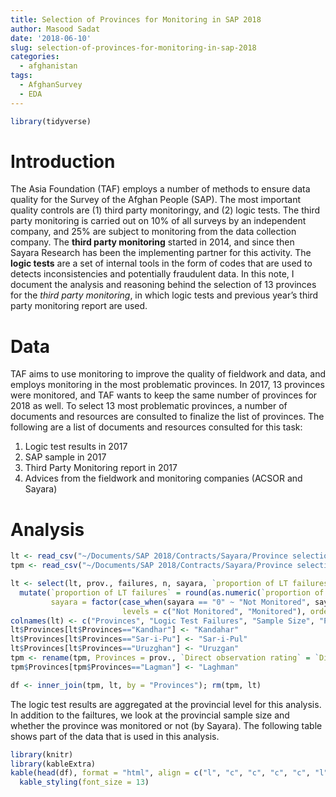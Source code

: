 ```yaml
---
title: Selection of Provinces for Monitoring in SAP 2018
author: Masood Sadat
date: '2018-06-10'
slug: selection-of-provinces-for-monitoring-in-sap-2018
categories:
  - afghanistan
tags:
  - AfghanSurvey
  - EDA
---
```


```r
library(tidyverse)
```

# Introduction

The Asia Foundation (TAF) employs a number of methods to ensure data quality for the Survey of the Afghan People (SAP). The most important quality controls are (1) third party monitoringy, and (2) logic tests. The third party monitoring is carried out on 10% of all surveys by an independent company, and 25% are subject to monitoring from the data collection company. The **third party monitoring** started in 2014, and since then Sayara Research has been the implementing partner for this activity. The **logic tests** are a set of internal tools in the form of codes that are used to detects inconsistencies and potentially fraudulent data. In this note, I document the analysis and reasoning behind the selection of 13 provinces for the _third party monitoring_, in which logic tests and previous year's third party monitoring report are used.

# Data

TAF aims to use monitoring to improve the quality of fieldwork and data, and employs monitoring in the most problematic provinces. In 2017, 13 provinces were monitored, and TAF wants to keep the same number of provinces for 2018 as well. To select 13 most problematic provinces, a number of documents and resources are consulted to finalize the list of provinces. The following are a list of documents and resources consulted for this task:

1. Logic test results in 2017
2. SAP sample in 2017
3. Third Party Monitoring report in 2017
4. Advices from the fieldwork and monitoring companies (ACSOR and Sayara)

# Analysis

```r
lt <- read_csv("~/Documents/SAP 2018/Contracts/Sayara/Province selection based on SAP 2017/SAP 2017 LT report by province.csv", skip = 2)
tpm <- read_csv("~/Documents/SAP 2018/Contracts/Sayara/Province selection based on SAP 2017/sayara scores.csv")

lt <- select(lt, prov., failures, n, sayara, `proportion of LT failures`) %>%
  mutate(`proportion of LT failures` = round(as.numeric(`proportion of LT failures`)*100, 2),
         sayara = factor(case_when(sayara == "0" ~ "Not Monitored", sayara == "1" ~ "Monitored"),
                         levels = c("Not Monitored", "Monitored"), ordered = TRUE))
colnames(lt) <- c("Provinces", "Logic Test Failures", "Sample Size", "Province Monitored", "Percent Failed at Logic Test")
lt$Provinces[lt$Provinces=="Kandhar"] <- "Kandahar"
lt$Provinces[lt$Provinces=="Sar-i-Pu"] <- "Sar-i-Pul"
lt$Provinces[lt$Provinces=="Uruzghan"] <- "Uruzgan"
tpm <- rename(tpm, Provinces = prov., `Direct observation rating` = `Direct observation`)
tpm$Provinces[tpm$Provinces=="Lagman"] <- "Laghman"

df <- inner_join(tpm, lt, by = "Provinces"); rm(tpm, lt)
```

The logic test results are aggregated at the provincial level for this analysis. In addition to the failtures, we look at the provincial sample size and whether the province was monitored or not (by Sayara). The following table shows part of the data that is used in this analysis.

```r
library(knitr)
library(kableExtra)
kable(head(df), format = "html", align = c("l", "c", "c", "c", "c", "l", "c")) %>% 
  kable_styling(font_size = 13)
```
